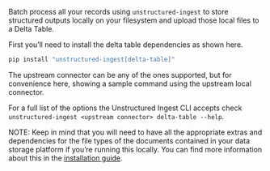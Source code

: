 Batch process all your records using `unstructured-ingest` to store structured outputs locally on your filesystem and upload those local files to a Delta Table.

First you’ll need to install the delta table dependencies as shown here.

```bash
pip install "unstructured-ingest[delta-table]"
```

The upstream connector can be any of the ones supported, but for convenience here, showing a sample command using the upstream local connector.


<CodeGroup>

  <DeltaTableSh />

  <DeltaTablePy />

</CodeGroup>


For a full list of the options the Unstructured Ingest CLI accepts check `unstructured-ingest <upstream connector> delta-table --help`.

NOTE: Keep in mind that you will need to have all the appropriate extras and dependencies for the file types of the documents contained in your data storage platform if you’re running this locally. You can find more information about this in the [installation guide](/open-source/installation/overview).